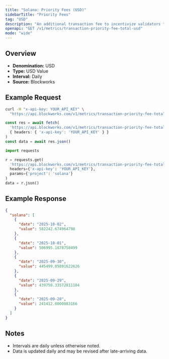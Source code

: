```yaml
---
title: "Solana: Priority Fees (USD)"
sidebarTitle: "Priority Fees"
tag: "USD"
description: "An additional transaction fee to incentivize validators to prioritize and execute transactions."
openapi: "GET /v1/metrics/transaction-priority-fee-total-usd"
mode: "wide"
---
```


## Overview

- **Denomination:** USD
- **Type:** USD Value
- **Interval:** Daily
- **Source:** Blockworks

## Example Request

<CodeGroup>

```bash cURL
curl -H "x-api-key: YOUR_API_KEY" \
  "https://api.blockworks.com/v1/metrics/transaction-priority-fee-total-usd?project=solana"
```

```typescript TypeScript
const res = await fetch(
  'https://api.blockworks.com/v1/metrics/transaction-priority-fee-total-usd?project=solana',
  { headers: { 'x-api-key': 'YOUR_API_KEY' } }
)
const data = await res.json()
```

```python Python
import requests

r = requests.get(
  'https://api.blockworks.com/v1/metrics/transaction-priority-fee-total-usd',
  headers={'x-api-key': 'YOUR_API_KEY'},
  params={'project': 'solana'}
)
data = r.json()
```

</CodeGroup>

## Example Response

```json
{
  "solana": [
    {
      "date": "2025-10-02",
      "value": 582242.674964798
    },
    {
      "date": "2025-10-01",
      "value": 506995.1878758499
    },
    {
      "date": "2025-09-30",
      "value": 445499.05891622626
    },
    {
      "date": "2025-09-29",
      "value": 439750.33572811104
    },
    {
      "date": "2025-09-28",
      "value": 241412.0000883166
    }
  ]
}
```

## Notes
- Intervals are daily unless otherwise noted.
- Data is updated daily and may be revised after late-arriving data.